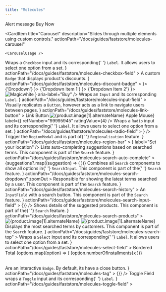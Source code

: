 ```yaml
---
title: "Molecules"
---
```


<CardList columns={3}>
  <CardItem
    title="Accordion"
    description="Displays an expandable/collapsible list of items."
    actionPath="/docs/guides/faststore/molecules-accordion"
  >
    <UsageAccordionMultiple/>
  </CardItem>
  <CardItem
    title="Alert"
    description="Displays short messages related to the behavior of a system, feature or page."
    actionPath="/docs/guides/faststore/molecules-alert"
  >
    <Alert link={{ children: 'Link', href: '#' }} dismissible>
      Alert message
    </Alert>
  </CardItem>
  <CardItem
    title="Breadcrumb"
    description="Indicates the user's location in a website hierarchy."
    actionPath="/docs/guides/faststore/molecules-breadcrumb"
    zoomOut
  >
    <Breadcrumb breadcrumbList={breadcrumbList} />
  </CardItem>
  <CardItem
    title="Buy Button"
    description="Intends to send the user to the checkout/cart step directly."
    actionPath="/docs/guides/faststore/molecules-breadcrumb"
  >
    <BuyButton>Buy Now</BuyButton>
  </CardItem>

  <CardItem
    title="Carousel"
    description="Slides through multiple elements using custom controls."
    actionPath="/docs/guides/faststore/molecules-carousel"
  >
    <CarouselUsage />
  </CardItem>
  <CardItem
    title="Cart Item"
    description="Used to present the summarized information of a product inside the Cart."
    actionPath="/docs/guides/faststore/molecules-cart-item"
  >
    <CartItemExample/>
  </CardItem>
  <CardItem
    title="Checkbox Field"
    description={
      <>
        Wraps a <code>Checkbox</code> input and its corresponding{' '}
        <code>Label</code>. It allows users to select one option from a set.
      </>
    }
    actionPath="/docs/guides/faststore/molecules-checkbox-field"
  >
    <CheckboxField label="Default" id="checkboxfield-default" />
  </CardItem>
  <CardItem
    title="Discount Badge"
    description={
      <>
        A custom <code>Badge</code> that displays product's discounts.
      </>
    }
    actionPath="/docs/guides/faststore/molecules-discount-badge"
  >
    <DiscountBadge listPrice={80} spotPrice={40} />
  </CardItem>
  <CardItem
    title="Dropdown"
    description="Displays a set of actions/items to the user, usually used to show a menu of options."
    actionPath="/docs/guides/faststore/molecules-dropdown"
  >
    <Dropdown>
      <DropdownButton icon={<Icon name="CaretDown" />}>
        {'Dropdown'}
      </DropdownButton>
      <DropdownMenu>
        <DropdownItem icon={<Icon name="ArrowElbowDownRight" />}>
          {'Dropdown Item 1'}
        </DropdownItem>
        <DropdownItem icon={<Icon name="ArrowElbowDownRight" />}>
          {'Dropdown Item 2'}
        </DropdownItem>
      </DropdownMenu>
    </Dropdown>
  </CardItem>
  <CardItem
    title="Gift"
    description="Displays an additional item to purchase as a gift."
    actionPath="/docs/guides/faststore/molecules-gift"
  >
    <Gift icon={<Icon name="Tag" />}>
      <GiftImage>
        <img
          src="https://storeframework.vtexassets.com/arquivos/ids/190902/unsplash-magic-mouse.jpg?v=637800136963870000"
          alt="Magicwhite"
          width={89}
          height={89}
        />
      </GiftImage>
      <GiftContent
        productName="Apple Magic Mouse"
        price={{ value: 999, listPrice: 999, formatter: useFormattedPrice }}
      />
    </Gift>
  </CardItem>
  <CardItem
    title="Icon Button"
    description="icons that trigger some sort of action, such as adding an item to the cart."
    actionPath="/docs/guides/faststore/molecules-discount-badge"
  >
    <IconButton icon={<Icon name="ShoppingCart" />} aria-label="Buy" />
  </CardItem>
  <CardItem
    title="Input Field"
    description={
      <>
        Wraps an <code>Input</code> and its corresponding <code>Label</code>.
      </>
    }
    actionPath="/docs/guides/faststore/molecules-input-field"
  >
    <InputField label="Input w/ Action" id="inputfield-action" actionable />
  </CardItem>
  <CardItem
    title="Link Button"
    description={
      <>
        Visually replicates a <code>Button</code>, however acts as a link to
        navigate users between pages.
      </>
    }
    actionPath="/docs/guides/faststore/molecules-link-button"
  >
    <LinkButton href="#">Link Button</LinkButton>
  </CardItem>
  <CardItem
    title="Modal"
    description="Are dialog windows that sit on top of an application's main view."
    actionPath="/docs/guides/faststore/molecules-modal"
  >
    <UIProvider>
      <ModalBase />
    </UIProvider>
  </CardItem>
  <CardItem
    title="Navbar Links"
    description="Used to display a set of navigation links that self adapts on mobile or desktop screens."
    actionPath="/docs/guides/faststore/molecules-navbar-links"
    zoomOut
  >
    <NavbarLinksUsage />
  </CardItem>
  <CardItem
    title="Order Summary"
    description="Provides a summary of the items in the cart, including the total price, related shipping tax, and discounts."
    actionPath="/docs/guides/faststore/molecules-order-summary"
    fullWidth
  >
    <OrderSummary
      subtotalLabel="Subtotal (3 products)"
      subtotalValue={useFormattedPrice(1200)}
      discountValue={`-${useFormattedPrice(100)}`}
      totalValue={useFormattedPrice(1100)}
    />
  </CardItem>
  <CardItem
    title="Product Card"
    description="Displays summarized information about a product."
    actionPath="/docs/guides/faststore/molecules-product-card"
  >
    <ProductCard bordered>
      <ProductCardImage>
        <img
          data-fs-image
          src={product.image[1].url}
          alt={product.image[1].alternateName}
        />
      </ProductCardImage>
      <ProductCardContent
        title="Mouse"
        price={{
          value: product.offers.offers[0].price,
          listPrice: product.offers.offers[0].listPrice,
          formatter: useFormattedPrice,
        }}
        ratingValue={3.5}
      />
    </ProductCard>
  </CardItem>
  <CardItem
    title="Product Title"
    description="Used on Product Details Page, wraps the product name, a product label and the rating."
    actionPath="/docs/guides/faststore/molecules-product-title"
    zoomOut
  >
  <CardItem
    title="Product Price"
    description="Displays product's selling and listing prices."
    actionPath="/docs/guides/faststore/molecules-product-price"
  >
    <ProductPrice
      value={950.04}
      listPrice={999}
      formatter={useFormattedPrice}
    />
  </CardItem>
    <ProductTitle
      title={<h1>Apple Mouse</h1>}
      label={<DiscountBadge size="big" listPrice={100} spotPrice={90} />}
      refNumber="99995945"
      ratingValue={4}
    />
  </CardItem>
  <CardItem
    title="Quantity Selector"
    description="Allows customers to select the quantity of a given product to purchase."
    actionPath="/docs/guides/faststore/molecules-quantity-selector"
  >
    <QuantitySelector min={1} max={10} initial={5} />
  </CardItem>
  <CardItem
    title="Radio Field"
    description={
      <>
        Wraps a <code>Radio</code> input and its corresponding{' '}
        <code>Label</code>. It allows users to select one option from a set.
      </>
    }
    actionPath="/docs/guides/faststore/molecules-radio-field"
  >
    <RadioField label="Checked" id="radiofield-checked" checked readOnly />
  </CardItem>
  <CardItem
    title="Radio Group"
    description="Allows users to select a single option from a list of two or more mutually exclusive options."
    actionPath="/docs/guides/faststore/molecules-radio-group"
  >
    <RadioGroup name="radiogroup">
      <RadioField label="First" name="radiogroup" id="radiofield-first" />
      <RadioField label="Second" name="radiogroup" id="radiofield-second" />
      <RadioField label="Third" name="radiogroup" id="radiofield-third" />
    </RadioGroup>
  </CardItem>
  <CardItem
    title="Rating"
    description="Displays the average rating of a product based on other shoppers' feedback and reviews."
    actionPath="/docs/guides/faststore/molecules-rating"
  >
    <Rating value={3.5} icon={<Icon name="Star" />} />
  </CardItem>
  <CardItem
    title="Region Bar"
    description={
      <>
        Trigger the <code>RegionModal</code> and is part of{' '}
        <code>Regionalization</code> feature.
      </>
    }
    actionPath="/docs/guides/faststore/molecules-region-bar"
  >
    <RegionBar icon={<Icon name="MapPin" />} label="Set your location" />
  </CardItem>
  <CardItem
    title="Search Auto Complete"
    description={
      <>
        Lists auto-completing suggestions based on searched terms. This component
        is part of the <code>Search</code> feature.
      </>
    }
    actionPath="/docs/guides/faststore/molecules-search-auto-complete"
  >
    <SearchAutoComplete>
      {suggestions?.map((suggestion) => (
        <SearchAutoCompleteTerm
          key={suggestion.value}
          term={searchContent}
          suggestion={suggestion.value}
          linkProps={{ href: '#' }}
        />
      ))}
    </SearchAutoComplete>
  </CardItem>
  <CardItem
    title="Search Dropdown"
    description={
      <>
        Combines all <code>Search</code> components to show all options in{' '}
        <code>SearchInput</code>. This component is part of the{' '}
        <code>Search</code> feature.
      </>
    }
    actionPath="/docs/guides/faststore/molecules-search-dropdown"
    zoomOut
  >
    <SearchDropdownUsage term="App" products={product} />
  </CardItem>
  <CardItem
    title="Search History"
    description={
      <>
        Responsible for showing the latest terms searched by a user. This
        component is part of the <code>Search</code> feature.
      </>
    }
    actionPath="/docs/guides/faststore/molecules-search-history"
  >
    <SearchHistory title="History">
      <SearchHistoryTerm value="Headphone" linkProps={{ href: '#' }} />
      <SearchHistoryTerm value="Audio & Video" linkProps={{ href: '#' }} />
      <SearchHistoryTerm value="mh-7000" linkProps={{ href: '#' }} />
    </SearchHistory>
  </CardItem>
  <CardItem
    title="Search Input Field"
    description={
      <>
        An <code>InputField</code> with a search button. This component is part
        of the <code>Search</code> feature.
      </>
    }
    actionPath="/docs/guides/faststore/molecules-search-input-field"
  >
    <SearchInputField onSubmit={() => {}} />
  </CardItem>
  <CardItem
    title="Search Products"
    description={
      <>
        Shows details of the suggested products. This component is part of the{' '}
        <code>Search</code> feature.
      </>
    }
    actionPath="/docs/guides/faststore/molecules-search-products"
  >
    <SearchProducts>
      <SearchProductItem linkProps={{ href: '#' }}>
        <SearchProductItemImage>
          <img
            data-fs-image
            src={product.image[1].url}
            alt={product.image[1].alternateName}
          />
        </SearchProductItemImage>
        <SearchProductItemContent
          title={product.isVariantOf.name}
          price={{
            value: product.offers.offers[0].price,
            listPrice: product.offers.offers[0].listPrice,
            formatter: useFormattedPrice,
          }}
        />
      </SearchProductItem>
      <SearchProductItem linkProps={{ href: '#' }}>
        <SearchProductItemImage>
          <img
            data-fs-image
            src={product.image[1].url}
            alt={product.image[1].alternateName}
          />
        </SearchProductItemImage>
        <SearchProductItemContent
          title={product.isVariantOf.name}
          price={{
            value: product.offers.offers[0].price,
            listPrice: product.offers.offers[0].listPrice,
            formatter: useFormattedPrice,
          }}
        />
      </SearchProductItem>
    </SearchProducts>
  </CardItem>
  <CardItem
    title="Search Top"
    description={
      <>
        Displays the most searched terms by customers. This component is part of
        the <code>Search</code> feature.
      </>
    }
    actionPath="/docs/guides/faststore/molecules-search-top"
  >
    <SearchTop title="Top Search">
      <SearchTopTerm value="Notebooks" linkProps={{ href: '#' }} index={0} />
      <SearchTopTerm
        value="Laser Printer"
        linkProps={{ href: '#' }}
        index={1}
      />
      <SearchTopTerm
        value="Bluetooth Keyboard"
        linkProps={{ href: '#' }}
        index={2}
      />
    </SearchTop>
  </CardItem>
  <CardItem
    title="Select Field"
    description={
      <>
        Wraps a <code>Select</code> input and its corresponding{' '}
        <code>Label</code>. It allows users to select one option from a set.
      </>
    }
    actionPath="/docs/guides/faststore/molecules-select-field"
  >
    <SelectField
      id="select-overview-default"
      label="Select a Status:"
      options={{
        great: 'Great',
        ok: 'Ok',
        bad: 'Bad',
      }}
    />
  </CardItem>
  <CardItem
    title="SKU Selector"
    description="Used in Product Details Pages (PDPs) to display all the available variants for a given product."
    actionPath="/docs/guides/faststore/molecules-sku-selector"
  >
    <SkuSelectorColor />
  </CardItem>
  <CardItem
    title="Table"
    description="Displays information in a friendly way, allowing users to scan for details quickly."
    actionPath="/docs/guides/faststore/molecules-table"
  >
    <Table variant="bordered">
      <TableHead>
        <TableRow>
          <TableCell scope="col" variant="header" align="left">
            Bordered
          </TableCell>
          <TableCell scope="col" variant="header" align="right">
            Total
          </TableCell>
        </TableRow>
      </TableHead>
      <TableBody>
        {options.map((option) => (
          <TableRow key={option.numberOfInstallments}>
            <TableCell variant="header" align="left">
              {option.numberOfInstallments}x
            </TableCell>
            <TableCell align="right">
              <Price formatter={useFormattedPrice} value={option.total} />
            </TableCell>
          </TableRow>
        ))}
      </TableBody>
    </Table>
  </CardItem>
  <CardItem
    title="Tag"
    description={
      <>
        Are an interactive <code>Badge</code>. By default, its have a close
        button.
      </>
    }
    actionPath="/docs/guides/faststore/molecules-tag"
  >
    <Tag variant="highlighted" label="Tag" onClose={() => {}} />
  </CardItem>
  <CardItem
    title="Toast"
    description="Used to display notifications."
    actionPath="/docs/guides/faststore/molecules-toast"
  >
    <UIProvider>
      <ToastUsage
        message={'Simple Toast message.'}
        status={'INFO'}
        btnLabel="Simple Toast"
      />
    </UIProvider>
  </CardItem>
  <CardItem
    title="Toggle"
    description="A customized checkbox input styled to look like a switch button."
    actionPath="/docs/guides/faststore/molecules-toggle"
  >
    <Toggle id="toggle-default-checked" checked readOnly />
  </CardItem>
  <CardItem
    title="Toggle Field"
    description={
      <>
        Toggle Field wraps a <code>Toggle</code> input and its corresponding{' '}
        <code>Label</code>.
      </>
    }
    actionPath="/docs/guides/faststore/molecules-toggle-field"
  >
    <ToggleField id="toggle-field-default" label="Label" />
  </CardItem>
</CardList>
